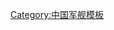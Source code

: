 {{Navbox
<!--military navigation
|style   = wide -->
|state = {{{state|autocollapse}}}
|bodyclass = hlist
|name    = 驱逐舰第六支队
|title   = [[File:Naval Ensign of the People's Republic of China.svg|28px]] [[中国人民解放军海军]][[驱逐舰第六支队]][[水面舰艇|水面战舰]]
|raw_name = PLAN ship

<!--此模版仅收录正常排水量500吨以上船只-->

| group1 = [[导弹驱逐舰]]
|list1= {{Navbox subgroup
 | group1 = <center>[[052D型导弹驱逐舰]]</center>
 | list1  = 
* {{PLANS|厦门|DDG|154|3}}
* {{PLANS|南京|DDG|155|3}}
* {{PLANS|淄博|DDG|156|3}}

 | group2 = <center>[[052C型导弹驱逐舰]]</center>
 | list2  = 
* {{PLANS|长春|DDG|150|3}}
* {{PLANS|郑州|DDG|151|3}}
* {{PLANS|济南|DDG|152|3}}
* {{PLANS|西安|DDG|153|3}}
}}

| group2 = [[导弹护卫舰]]
|list2= {{Navbox subgroup
 | group1 = <center>[[054A型导弹护卫舰]]</center>
 | list1  = 
* {{PLANS|益阳|FFG|548|3}}
* {{PLANS|常州|FFG|549|3}}
* {{PLANS|黄冈|FFG|577|3}}
* {{PLANS|扬州|FFG|578|3}}
* {{PLANS|滨州|FFG|515|3}}
* {{PLANS|安阳|FFG|599|3}}
}}

}}<noinclude>
{{collapsible option}}

[[Category:中国军舰模板]]
</noinclude>